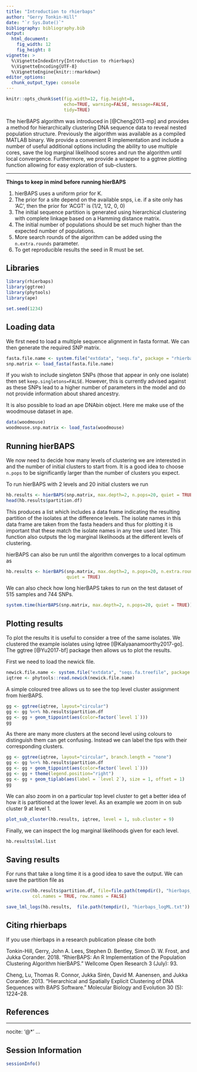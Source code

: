 ```yaml
---
title: "Introduction to rhierbaps"
author: "Gerry Tonkin-Hill"
date: "`r Sys.Date()`"
bibliography: bibliography.bib
output: 
  html_document:
    fig_width: 12
    fig_height: 8
vignette: >
  %\VignetteIndexEntry{Introduction to rhierbaps}
  %\VignetteEncoding{UTF-8}
  %\VignetteEngine{knitr::rmarkdown}
editor_options: 
  chunk_output_type: console
---
```


```r
knitr::opts_chunk$set(fig.width=12, fig.height=8,
                      echo=TRUE, warning=FALSE, message=FALSE,
                      tidy=TRUE)
```

The hierBAPS algorithm was introduced in [@Cheng2013-mp] and provides a method for hierarchically clustering DNA sequence data to reveal nested population structure. Previously the algorithm was available as a compiled MATLAB binary. We provide a convenient R implementation and include a number of useful additional options including the ability to use multiple cores, save the log marginal likelihood scores and run the algorithm until local convergence. Furthermore, we provide a wrapper to a ggtree plotting function allowing for easy exploration of sub-clusters.

***

**Things to keep in mind before running hierBAPS**

1. hierBAPS uses a uniform prior for K.
2. The prior for a site depend on the available snps, i.e. if a site only has 'AC', then the prior for 'ACGT' is (1/2, 1/2, 0, 0)
3. The initial sequence partition is generated using hierarchical clustering with complete linkage based on a Hamming distance matrix.
4. The initial number of populations should be set much higher than the expected number of populations.
5. More search rounds of the algorithm can be added using the `n.extra.rounds` parameter.
6. To get reproducible results the seed in R must be set.

## Libraries

```r
library(rhierbaps)
library(ggtree)
library(phytools)
library(ape)

set.seed(1234)
```

## Loading data

We first need to load a multiple sequence alignment in fasta format. We can then generate the required SNP matrix.

```r
fasta.file.name <- system.file("extdata", "seqs.fa", package = "rhierbaps")
snp.matrix <- load_fasta(fasta.file.name)
```

If you wish to include singleton SNPs (those that appear in only one isolate) then set `keep.singletons=FALSE`. However, this is currently advised against as these SNPs lead to a higher number of parameters in the model and do not provide information about shared ancestry.

It is also possible to load an ape DNAbin object. Here me make use of the woodmouse dataset in ape.

```r
data(woodmouse)
woodmouse.snp.matrix <- load_fasta(woodmouse)
```

## Running hierBAPS

We now need to decide how many levels of clustering we are interested in and the number of initial clusters to start from. It is a good idea to choose `n.pops` to be significantly larger than the number of clusters you expect.

To run hierBAPS with $2$ levels and $20$ initial clusters we run

```r
hb.results <- hierBAPS(snp.matrix, max.depth=2, n.pops=20, quiet = TRUE)
head(hb.results$partition.df)
```

This produces a list which includes a data frame indicating the resulting partition of the isolates at the difference levels. The isolate names in this data frame are taken from the fasta headers and thus for plotting it is important that these match the isolate names in any tree used later. This function also outputs the log marginal likelihoods at the different levels of clustering.

hierBAPS can also be run until the algorithm converges to a local optimum as

```r
hb.results <- hierBAPS(snp.matrix, max.depth=2, n.pops=20, n.extra.rounds = Inf,
                       quiet = TRUE)
```

We can also check how long hierBAPS takes to run on the test dataset of 515 samples and 744 SNPs.

```r
system.time(hierBAPS(snp.matrix, max.depth=2, n.pops=20, quiet = TRUE))
```

## Plotting results

To plot the results it is useful to consider a tree of the same isolates. We clustered the example isolates using Iqtree [@Kalyaanamoorthy2017-go]. The ggtree [@Yu2017-bf] package then allows us to plot the results.

First we need to load the newick file.

```r
newick.file.name <- system.file("extdata", "seqs.fa.treefile", package = "rhierbaps")
iqtree <- phytools::read.newick(newick.file.name)
```

A simple coloured tree allows us to see the top level cluster assignment from hierBAPS.

```r
gg <- ggtree(iqtree, layout="circular")
gg <- gg %<+% hb.results$partition.df
gg <- gg + geom_tippoint(aes(color=factor(`level 1`)))
gg
```

As there are many more clusters at the second level using colours to distinguish them can get confusing. Instead we can label the tips with their corresponding clusters.

```r
gg <- ggtree(iqtree, layout="circular", branch.length = "none")
gg <- gg %<+% hb.results$partition.df
gg <- gg + geom_tippoint(aes(color=factor(`level 1`)))
gg <- gg + theme(legend.position="right")
gg <- gg + geom_tiplab(aes(label = `level 2`), size = 1, offset = 1)
gg
```

We can also zoom in on a particular top level cluster to get a better idea of how it is partitioned at the lower level. As an example we zoom in on sub cluster 9 at level 1.

```r
plot_sub_cluster(hb.results, iqtree, level = 1, sub.cluster = 9)
```

Finally, we can inspect the log marginal likelihoods given for each level.

```r
hb.results$lml.list
```

## Saving results

For runs that take a long time it is a good idea to save the output. We can save the partition file as

```r
write.csv(hb.results$partition.df, file=file.path(tempdir(), "hierbaps_partition.csv"), 
          col.names = TRUE, row.names = FALSE)

save_lml_logs(hb.results,  file.path(tempdir(), "hierbaps_logML.txt"))
```

## Citing rhierbaps

If you use rhierbaps in a research publication please cite both

Tonkin-Hill, Gerry, John A. Lees, Stephen D. Bentley, Simon D. W. Frost, and Jukka Corander. 2018. “RhierBAPS: An R Implementation of the Population Clustering Algorithm hierBAPS.” Wellcome Open Research 3 (July): 93.

Cheng, Lu, Thomas R. Connor, Jukka Sirén, David M. Aanensen, and Jukka Corander. 2013. “Hierarchical and Spatially Explicit Clustering of DNA Sequences with BAPS Software.” Molecular Biology and Evolution 30 (5): 1224–28.

## References

---
nocite: '@*'
...

## Session Information

```r
sessionInfo()
```


